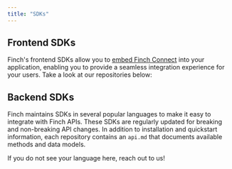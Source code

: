 ```yaml
---
title: "SDKs"
---
```


## Frontend SDKs

Finch's frontend SDKs allow you to [embed Finch Connect](https://developer.tryfinch.com/docs/documentation/k6gz5zkt9vaen-set-up-finch-connect#embedded-finch-connect) into your application, enabling you to provide a seamless integration experience for your users. Take a look at our repositories below:

<CardGroup cols={2}>
    <Card title="JavaScript" icon="js" iconType="duotone" color="#EFD81D" href="https://developer.tryfinch.com/docs/documentation/k6gz5zkt9vaen-set-up-finch-connect#implementing-finch-connect-to-your-application"></Card>
    <Card title="React" icon="react" iconType="duotone" color="#5ED3F3" href="https://github.com/Finch-API/react-connect"></Card>
</CardGroup>

## Backend SDKs

Finch maintains SDKs in several popular languages to make it easy to integrate with Finch APIs. These SDKs are regularly updated for breaking and non-breaking API changes. In addition to installation and quickstart information, each repository contains an `api.md` that documents available methods and data models.

<CardGroup cols={3}>
    <Card title="Node" icon="node-js" color="#87BF00"  iconType="duotone" href="https://github.com/Finch-API/finch-api-node"></Card>
    <Card title="Python" icon="python" color="#F7CA3E" iconType='duotone' href="https://github.com/Finch-API/finch-api-python"></Card>
    <Card title="Java" icon="java" color="#507E9C" iconType="duotone" href="https://github.com/Finch-API/finch-api-java"></Card>
    <Card title="Kotlin" icon="k" color="#B31DE0" iconType="duotone" href="https://github.com/Finch-API/finch-api-kotlin"></Card>
    <Card title="Go" icon="golang" color="#00A7D0" iconType="duotone" href="https://github.com/Finch-API/finch-api-go"></Card>
</CardGroup>

If you do not see your language here, reach out to us!

